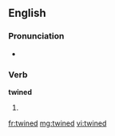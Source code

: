 ==English==

===Pronunciation===
* {{rhymes|aɪnd}}

===Verb===
'''twined'''

# {{past of|twine}}

[[fr:twined]]
[[mg:twined]]
[[vi:twined]]